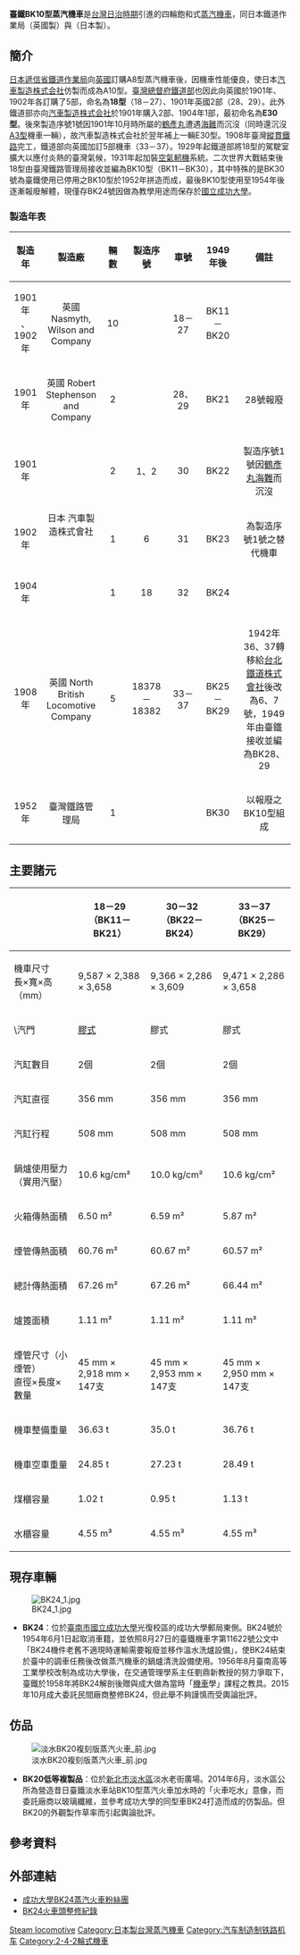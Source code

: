 {{noteTA
|G1=長度單位
}}

{{Infobox Locomotive
| name = 臺鐵BK10型蒸汽機車
| type = [[蒸汽機車|蒸汽機車]]
| image = TRA BK24 20161101.png
| alt = 
| caption = 
| designer = 
| builder = {{Link-en|Nasmyth, Wilson and Company|Nasmyth, Gaskell and Company}}<br/>{{Link-en|Robert Stephenson and Company|Robert Stephenson and Company}}<br/>{{Link-en|North British Locomotive Company|North British Locomotive Company}}<br/>[[汽車製造_(公司)|汽車製造株式会社]]
| ordernumber = 
| serialnumber =
| buildmodel = 
| builddate = 1901年－1908年
| totalproduction = 21輛(18~37，後來剩19輛，28號優先報廢、製造序號1號因鶴彥丸海難而沉沒，其餘改編為BK11~BK29)
| rebuilder = 
| rebuilddate = 
| numberrebuilt = 
| whytetype = 2-4-2
| uicclass = 1B1
| gauge = 1,067 mm
| leadingdiameter = 
| trailingdiameter = 
| minimumcurve = 
| wheelbase = 
| length = 
| width = 
| height = 
| notes =
| railroad = 臺湾
| railroadclass =
| numinclass = 
| roadnumber = 
| locale = [[臺灣總督府交通局鐵道部|臺灣總督府交通局鐵道部]]→<br/>[[臺灣鐵路管理局|臺灣鐵路管理局]]
| preservedunits = 
}}

'''臺鐵BK10型蒸汽機車'''是[[台灣日治時期|台灣日治時期]]引進的四輪飽和式[[蒸汽機車|蒸汽機車]]，同日本鐵道作業局{{Link-ja|A8型|国鉄400形蒸気機関車}}（英國製）與{{Link-ja|A10型|国鉄230形蒸気機関車}}（日本製）。

== 簡介 ==
[[日本國有鐵道|日本遞信省鐵道作業局]]向[[英國|英國]]訂購A8型蒸汽機車後，因機車性能優良，使日本[[汽車製造_(公司)|汽車製造株式会社]]仿製而成為A10型。[[臺灣總督府|臺灣總督府]][[臺灣總督府交通局鐵道部|鐵道部]]也因此向英國{{Link-en|Nasmyth, Wilson and Company|Nasmyth, Gaskell and Company}}於1901年、1902年各訂購了5部，命名為'''18型'''（18－27）、1901年英國{{Link-en|Robert Stephenson and Company|Robert Stephenson and Company}}2部（28、29）。此外鐵道部亦向[[汽車製造_(公司)|汽車製造株式会社]]於1901年購入2部、1904年1部，最初命名為'''E30型'''。後來製造序號1號因1901年10月時{{Link-ja|大倉組|大倉財閥}}所屬的[[鶴彥丸|鶴彥丸]]遭遇[[海難|海難]]而沉沒（同時還沉沒[[台鐵九號|A3型]]機車一輛）{{r|The Rail|page=20}}，故汽車製造株式会社於翌年補上一輛E30型{{r|台灣鐵路蒸汽火車|page=31}}。1908年臺灣[[縱貫線_(鐵路)|縱貫鐵路]]完工，鐵道部向英國{{Link-en|North British Locomotive Company|North British Locomotive Company}}加訂5部機車（33－37）。1929年起鐵道部將18型的駕駛室擴大以應付炎熱的臺灣氣候，1931年起加裝[[空气制动|空氣軔機]]系統{{r|The Rail|page=18}}。二次世界大戰結束後18型由臺灣鐵路管理局接收並編為BK10型（BK11－BK30），其中特殊的是BK30號為臺鐵使用已停用之BK10型於1952年拼造而成{{r|NCKU|page=63}}，最後BK10型使用至1954年後逐漸報廢解體，現僅存BK24號因做為教學用途而保存於[[國立成功大學|國立成功大學]]。

=== 製造年表 ===
{| class="wikitable"
|+
|-
!width="40" bgcolor=#f9f9f9 align="center"|製造年
!width="80" bgcolor=#f9f9f9 align="center"|製造廠
!width="40" bgcolor=#f9f9f9 align="center"|輛數
!width="80" bgcolor=#f9f9f9 align="center"|製造序號{{r|A8}}{{r|A10}}
!width="40" bgcolor=#f9f9f9 align="center"|車號
!width="80" bgcolor=#f9f9f9 align="center"|1949年後
!width="120" bgcolor=#f9f9f9 align="center"|備註
|-align="center"
|1901年<br/>、<br/>1902年
|英國 Nasmyth, Wilson and Company
|10
|
|18－27
|BK11－BK20
|
|-align="center"
|1901年
|英國 Robert Stephenson and Company
|2
|
|28、29
|BK21
|28號報廢
|-align="center"
|1901年
|rowspan="3"|日本 汽車製造株式會社
|2
|1、2
|30
|BK22
|製造序號1號因[[鶴彥丸|鶴彥丸]][[海難|海難]]而沉沒
|-align="center"
|1902年
|1
|6
|31
|BK23
|為製造序號1號之替代機車
|-align="center"
|1904年
|1
|18
|32
|BK24
|
|-align="center"
|1908年
|英國 North British Locomotive Company
|5
|18378－18382
|33－37
|BK25－BK29
|1942年36、37轉移給[[台北鐵道株式會社|台北鐵道株式會社]]後改為6、7號{{r|台北鐵道}}，1949年由臺鐵接收並編為BK28、29{{r|A8}}{{r|台灣鐵路蒸汽火車|page=34}}
|-align="center"
|1952年
|臺灣鐵路管理局
|1
|
|
|BK30
|以報廢之BK10型組成{{r|NCKU|page=63}}
|}

== 主要諸元{{r|The Rail|page=40}} ==
{| class="wikitable"
|+ 
! scope="col" width="160" |
! scope="col" width="200" | 18－29（BK11－BK21）
! scope="col" width="200" | 30－32（BK22－BK24）
! scope="col" width="200" | 33－37（BK25－BK29）
|- align="center"
! scope="row" | 機車尺寸<br/>長×寬×高（mm）
| 9,587 × 2,388 × 3,658
| 9,366 × 2,286 × 3,609
| 9,471 × 2,286 × 3,658
|- align="center"
! scope="row" | {{Link-ja|閥裝置|弁装置}}\汽門
| [[膠式汽門|膠式]]
| 膠式
| 膠式
|- align="center"
! scope="row" | 汽缸數目
| 2個
| 2個
| 2個
|- align="center"
! scope="row" | 汽缸直徑
| 356 mm
| 356 mm
| 356 mm
|- align="center"
! scope="row" | 汽缸行程
| 508 mm
| 508 mm
| 508 mm
|- align="center"
! scope="row" | 鍋爐使用壓力<br/>（實用汽壓）
| 10.6 kg/cm²
| 10.0 kg/cm²
| 10.6 kg/cm²
|- align="center"
! scope="row" | 火箱傳熱面積
| 6.50 m²
| 6.59 m²
| 5.87 m²
|- align="center"
! scope="row" | 煙管傳熱面積
| 60.76 m²
| 60.67 m²
| 60.57 m²
|- align="center"
! scope="row" | 總計傳熱面積
| 67.26 m²
| 67.26 m²
| 66.44 m²
|- align="center"
! scope="row" | 爐篦面積
| 1.11 m²
| 1.11 m²
| 1.11 m²
|- align="center"
! scope="row" | 煙管尺寸（小煙管）<br/>直徑×長度×數量
| 45 mm × 2,918 mm × 147支
| 45 mm × 2,953 mm × 147支
| 45 mm × 2,950 mm × 147支
|- align="center"
! scope="row" | 機車整備重量
| 36.63 t
| 35.0 t
| 36.76 t
|- align="center"
! scope="row" | 機車空車重量
| 24.85 t
| 27.23 t
| 28.49 t
|- align="center"
! scope="row" | 煤櫃容量
| 1.02 t
| 0.95 t
| 1.13 t
|- align="center"
! scope="row" | 水櫃容量
| 4.55 m³
| 4.55 m³
| 4.55 m³
|}

== 現存車輛 ==
[[File:BK24_1.jpg|thumb]]
*'''BK24'''：位於[[臺南市|臺南市]][[國立成功大學|國立成功大學]]光復校區的成功大學郵局東側。BK24號於1954年6月1日起取消車籍，並依照8月27日的臺鐵機車字第11622號公文中「BK24機件老舊不適現時運輸需要報廢並移作溫水洗爐設備」，使BK24結束於臺中的調車任務後改做蒸汽機車的鍋爐清洗設備使用{{r|NCKU|page=63}}。1956年8月臺南高等工業學校改制為成功大學後，在交通管理學系主任劉鼎新教授的努力爭取下，臺鐵於1958年將BK24解剖後贈與成大做為當時「[[鐵路機車|機車]]學」課程之教具{{r|NCKU2}}{{r|BK24}}。2015年10月成大委託民間廠商整修BK24，但此舉不夠謹慎而受輿論批評{{r|H}}{{r|new BK24}}。

== 仿品 ==
[[File:淡水BK20複刻版蒸汽火車_前.jpg|thumb]]
*'''BK20低等複製品'''：位於[[新北市|新北市]][[淡水區|淡水區]]淡水老街廣場。2014年6月，淡水區公所為營造昔日臺鐵淡水車站BK10型蒸汽火車加水時的「火車吃水」意像，而委託廠商以玻璃纖維{{r|E}}，並參考成功大學的同型車BK24打造而成的仿製品{{r|BK20}}。但BK20的外觀製作草率而引起輿論批評。

==參考資料==
{{commonscat|TRA BK10}}

{{Reflist|refs=
<ref name="台灣鐵路蒸汽火車">{{Cite book | author = 蘇照旭 | title = 《台灣鐵路蒸汽火車》 | location = 臺灣 | publisher = 人人出版社 | date = 2000 | ISBN = 978-957-976-738-5 | language = zh-tw}}</ref>

<ref name="The Rail">{{Cite book | author = 寺島京一 | title = 《レイル》 No.23，〈旧台湾総督府鉄道の蒸気機関車〉  | location = 日本 | publisher = 株式会社エリエイ | date = 1988-06-15 | ISBN = 978-4-87112-173-6 | language = ja}}</ref>

<ref name="A8">{{Cite web |url = https://ja.wikipedia.org/wiki/国鉄400形蒸気機関車 |title = 国鉄400形蒸気機関車 |language = ja |accessdate = 2017-03-15 |archive-date = 2020-09-20 |archive-url = https://web.archive.org/web/20200920162306/https://ja.wikipedia.org/wiki/%E5%9B%BD%E9%89%84400%E5%BD%A2%E8%92%B8%E6%B0%97%E6%A9%9F%E9%96%A2%E8%BB%8A |dead-url = no }}</ref>

<ref name="A10">{{Cite web |url = https://ja.wikipedia.org/wiki/国鉄230形蒸気機関車 |title = 国鉄230形蒸気機関車 |language = ja |accessdate = 2017-03-15 |archive-date = 2020-05-09 |archive-url = https://web.archive.org/web/20200509195508/https://ja.wikipedia.org/wiki/%E5%9B%BD%E9%89%84230%E5%BD%A2%E8%92%B8%E6%B0%97%E6%A9%9F%E9%96%A2%E8%BB%8A |dead-url = no }}</ref>

<ref name="台北鐵道">{{Cite web |url = https://ja.wikipedia.org/wiki/台北鉄道 |title = 台北鐵道 |language = ja |accessdate = 2017-03-15 |archive-date = 2019-05-15 |archive-url = https://web.archive.org/web/20190515005341/https://ja.wikipedia.org/wiki/%E5%8F%B0%E5%8C%97%E9%89%84%E9%81%93 |dead-url = no }}</ref>

<ref name="H">{{Cite web |url = http://cwhung.blogspot.tw/2015/12/blog-post_1.html |title = 可怕的「意像式保存」景觀與文資概念！ |author = 洪致文 |date = 2015-12-01 |language = zh-tw |accessdate = 2017-03-15 |archive-date = 2017-09-03 |archive-url = https://web.archive.org/web/20170903183355/http://cwhung.blogspot.tw/2015/12/blog-post_1.html |dead-url = no }}</ref>

<ref name="E">{{Cite web |url = http://danshuihistory.blogspot.tw/2014/05/bk24-replica.html |title = BK24 replica |author = EyeDoc |date = 2014-05-03 |language = en |accessdate = 2017-03-15 |archive-date = 2017-04-15 |archive-url = https://web.archive.org/web/20170415235406/http://danshuihistory.blogspot.tw/2014/05/bk24-replica.html |dead-url = no }}</ref>

<ref name="NCKU">{{Cite web |url = http://ir.lib.ncku.edu.tw/handle/987654321/117012 |title = 國立成功大學校刊 第235期 癡心掏肺只為你－BK24蒸汽火車 |author = 張幸真 |date = 2011-11-01 |publisher = 國立成功大學 |language = zh-tw |accessdate = 2020-04-11 |archive-date = 2020-04-11 |archive-url = https://web.archive.org/web/20200411073446/http://ir.lib.ncku.edu.tw/handle/987654321/117012 |dead-url = no }}</ref>

<ref name="NCKU2">{{Cite web |url = http://www.ncku.edu.tw/~document/ncku-envi-ch/index_D_intro_35.html |title = 成大校園環境發展歷程 |publisher = 國立成功大學 |language = zh-tw |accessdate = 2017-03-15 |archive-url = https://web.archive.org/web/20170316024805/http://www.ncku.edu.tw/~document/ncku-envi-ch/index_D_intro_35.html |archive-date = 2017-03-16 |dead-url = yes }}</ref>

<ref name="BK24">{{cite news |language = zh-tw |url = http://www.cna.com.tw/postwrite/Detail/116777.aspx#.WMGAyzuGPEZ |title = 成大BK24蒸汽火車 以嶄新的姿態迎接過往訪客 |publisher = [[中央社|中央社]] |date = 2012-11-23 |accessdate = 2017-03-15 |archive-date = 2017-03-16 |archive-url = https://web.archive.org/web/20170316113047/http://www.cna.com.tw/postwrite/Detail/116777.aspx#.WMGAyzuGPEZ |dead-url = no }}</ref>

<ref name="BK20">{{cite news |language = zh-tw |author = 李雅雯 |url = http://news.ltn.com.tw/news/local/paper/790558 |title = 〈台北都會〉淡水中正老街口 蒸汽火車再現 |publisher = [[自由時報|自由時報]] |date = 2014-06-25 |accessdate = 2017-03-15 |archive-date = 2018-03-18 |archive-url = https://web.archive.org/web/20180318064529/http://news.ltn.com.tw/news/local/paper/790558 |dead-url = no }}</ref>

<ref name="new BK24">{{cite news |language = zh-tw |author = 曹婷婷 |url = http://www.chinatimes.com/newspapers/20151107000421-260102 |title = 成大百年蒸汽火車 新妝惹議 |publisher = [[中國時報|中國時報]] |date = 2015-11-07 |accessdate = 2017-03-15 |archive-date = 2019-06-28 |archive-url = https://web.archive.org/web/20190628231628/https://www.chinatimes.com/newspapers/20151107000421-260102 |dead-url = no }}</ref>
}}

==外部連結==
*[https://zh-tw.facebook.com/成功大學BK24蒸汽火車粉絲團-269978493038103 成功大學BK24蒸汽火車粉絲團]
*[https://www.facebook.com/media/set/?set=a.1621707604754989.1073741833.1471307703128314&type=3 BK24火車頭整修紀錄]

{{台鐵蒸汽機車列表}}

[[Category:臺灣鐵路管理局蒸汽機車|Steam locomotive]]

[[Category:日本製台灣蒸汽機車|Category:日本製台灣蒸汽機車]]
[[Category:汽车制造制铁路机车|Category:汽车制造制铁路机车]]
[[Category:2-4-2輪式機車|Category:2-4-2輪式機車]]